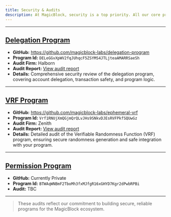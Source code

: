 ```yaml
---
title: Security & Audits
description: At MagicBlock, security is a top priority. All our core programs have undergone professional audits to ensure robustness and safety for our users.
---
```


---

## [Delegation Program](/pages/ephemeral-rollups-ers/introduction/why)

- **GitHub:** https://github.com/magicblock-labs/delegation-program
- **Program Id:** `DELeGGvXpWV2fqJUhqcF5ZSYMS4JTLjteaAMARRSaeSh`
- **Audit Firm:** Halborn
- **Audit Report:** [View audit report](https://github.com/magicblock-labs/delegation-program/tree/429f86fd56f5e8956cf132da0063b971346f6c67/security_audits)
- **Details:** Comprehensive security review of the delegation program, covering account delegation, transaction safety, and program logic.

---

## [VRF Program](/pages/verifiable-randomness-functions-vrfs/introduction/what-is-verifiable-randomness)

- **GitHub:** https://github.com/magicblock-labs/ephemeral-vrf
- **Program Id:** `Vrf1RNUjXmQGjmQrQLvJHs9SNkvDJEsRVFPkfSQUwGz`
- **Audit Firm:** Zenith
- **Audit Report:** [View audit report](https://github.com/magicblock-labs/ephemeral-vrf/blob/main/security_audits/2025-08-06%20VRF%20Program%20Audit%20Report%20by%20Zenith.pdf)
- **Details:** Detailed audit of the Verifiable Randomness Function (VRF) program, ensuring secure randomness generation and safe integration with your program.

---

## [Permission Program](/pages/private-ephemeral-rollups-pers/introduction/onchain-privacy)

- **GitHub:** Currently Private
- **Program Id:** `BTWAqWNBmF2TboMh3fxMJfgR16xGHYD7Kgr2dPwbRPBi`
- **Audit:** TBC

---

> These audits reflect our commitment to building secure, reliable programs for the MagicBlock ecosystem.
